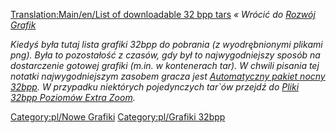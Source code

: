 [[Translation:Main/en/List of downloadable 32 bpp tars]]<!--{{en/Shortcut|32bpp list}}-->{{pl/Skrót|lista 32bpp}}
''« Wrócić do [[Main/pl/Rozwój Graficzny|Rozwój Grafik]]''

<!--{{en/Historic|Separately downloadable 32bpp graphics are supported in '''OpenTTD 0.6.0 beta 1''' till OpenTTD 1.1. To use them, you have to place the TARs in your <code>data</code> directory and start OpenTTD with a 32bpp [[Main/en/Blitter|blitter]]. You can find more information in the article [[Main/en/Playing with 32 bpp graphics|playing with 32bpp graphics]].'' See also the [[Main/en/Playing with 32 bpp graphics|Extra Zoom Levels]] project. -->
{{pl/Historyczne|Oddzielnie pobierane grafiki 32bpp są obsługiwane w '''OpenTTD 0.6.0 beta 1''' do OpenTTD 1.1. Aby z nich skorzystać, musisz umieścić pliki TAR w katalogu <code>data</code> i uruchomić OpenTTD z 32bpp [[Main/pl/Blitter|blitter]]. Więcej informacji można znaleźć w artykule [[Main/pl/Rozgrywka z grafiką 32 bpp|playing with 32bpp graphics]]. '' Zobacz także projekt [[Main/pl/Rozgrywka z grafiką 32 bpp|Extra Zoom Levels]].<!--gra z grafiką 32bpp, Dodatkowe powiększenie 32bpp|Dodatkowe poziomy powiększenia-->

OpenTTD 1.2.0 i nowsze obsługują 32bpp bezpośrednio przez obsługę NewGRF}}

''Kiedyś była tutaj lista grafiki 32bpp do pobrania (z wyodrębnionymi plikami png). Była to pozostałość z czasów, gdy był to najwygodniejszy sposób na dostarczenie gotowej grafiki (m.in. w kontenerach tar). W chwili pisania tej notatki najwygodniejszym zasobem gracza jest <!--[[Main/en/32bit automated nightly bundle]]-->[[Main/pl/Automatyczny pakiet nocny 32bpp|Automatyczny pakiet nocny 32bpp]]. W przypadku niektórych pojedynczych tar`ów przejdź do [[Main/pl/Pliki poziomów EZ 32bpp|Pliki 32bpp Poziomów Extra Zoom]].''

<!--{{en/Navbox Graphics Development}}-->{{pl/Navbox Programowanie grafik}}

<!--[[Category:en/New Graphics]] [[Category:en/32bpp Graphics]]--> [[Category:pl/Nowe Grafiki]] [[Category:pl/Grafiki 32bpp]]